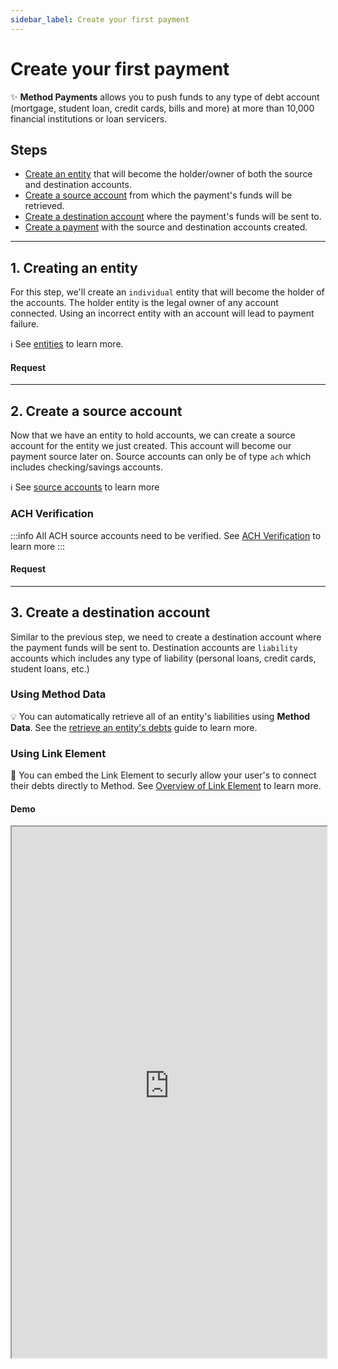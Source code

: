 ```yaml
---
sidebar_label: Create your first payment
---
```



# Create your first payment

✨ __Method Payments__ allows you to push funds to any type of debt account (mortgage, student loan, credit cards, bills and more)
at more than 10,000 financial institutions or loan servicers.

## Steps
  - [Create an entity](#1-creating-an-entity) that will become the holder/owner of both the source and destination accounts.
  - [Create a source account](#2-create-a-source-account) from which the payment's funds will be retrieved.
  - [Create a destination account](#3-create-a-destination-account) where the payment's funds will be sent to.
  - [Create a payment](#4-create-your-first-payment) with the source and destination accounts created.

---

## 1. Creating an entity
For this step, we'll create an `individual` entity that will become the holder of the accounts. The holder entity is the
legal owner of any account connected. Using an incorrect entity with an account will lead to payment failure.

ℹ️ See [entities](/guides/entities) to learn more.

#### Request
<QuickStartCreateIndividualEntity />

---

## 2. Create a source account

Now that we have an entity to hold accounts, we can create a source account for the entity we just created.
This account will become our payment source later on. Source accounts can only be of type `ach` which includes
checking/savings accounts.

ℹ️ See [source accounts](/guides/accounts/overview#source-accounts) to learn more

### ACH Verification

:::info
All ACH source accounts need to be verified. See [ACH Verification](/guides/accounts/ach-verification) to learn more
:::

#### Request
<QuickStartCreateSource />

---

## 3. Create a destination account

Similar to the previous step, we need to create a destination account where the payment funds
will be sent to. Destination accounts are `liability` accounts
which includes any type of liability (personal loans, credit cards, student loans, etc.)


### Using Method Data
💡 You can automatically retrieve all of an entity's liabilities using
__Method Data__. See the [retrieve an entity's debts](/guides/quick-start/retrieve-an-entitys-debts) guide
to learn more.

### Using Link Element
📱 You can embed the Link Element to securly allow your user's to connect their debts directly to Method. See
[Overview of Link Element](../../api/elements/link/intro) to learn more.

#### Demo
<iframe
  width="100%"
  height="850"
  style={{ marginTop: 30 }}
  src="https://elements.dev.methodfi.com/?demo=link" />

### Using API

ℹ️ See [create an account](/guides/accounts/create-an-account#create-using-api) to learn more

#### Request
<QuickStartCreateDestination />

---

## 4. Create your first payment

You now have all the information you need to create your first payment. Using the source account's id (`acc_b9q2XVAnNFbp3`)
and the destination accounts id (`acc_Zc4F2aTLt8CBt`), we'll create a $50 payment with the description `Loan Pmt`.

ℹ️ See [payments](/guides/payments) to learn more

#### Request
<QuickStartCreatePayment />

🚀 It's that easy! The payment will be posted at the destination account in 2 business days.
